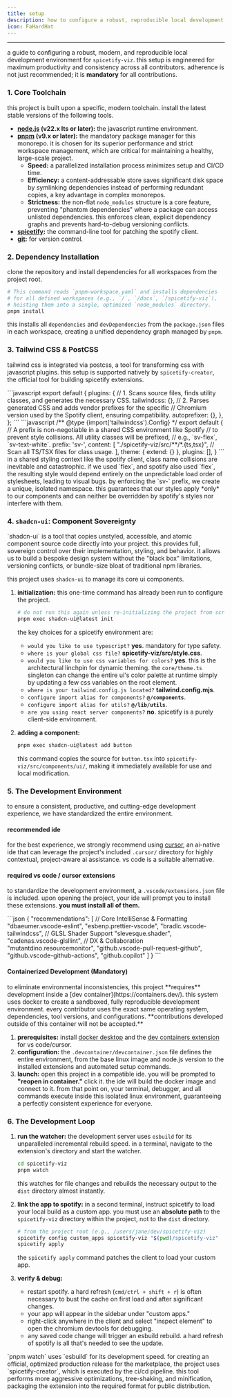 ```yaml
---
title: setup
description: how to configure a robust, reproducible local development environment for spicetify-viz.
icon: FaHardHat
---
```



---

a guide to configuring a robust, modern, and reproducible local development environment for `spicetify-viz`. this setup is engineered for maximum productivity and consistency across all contributors. adherence is not just recommended; it is **mandatory** for all contributions.

<Steps>

### 1. Core Toolchain

this project is built upon a specific, modern toolchain. install the latest stable versions of the following tools.

-   **[node.js](https://nodejs.org/) (v22.x lts or later):** the javascript runtime environment.
-   **[pnpm](https://pnpm.io/installation) (v9.x or later):** the mandatory package manager for this monorepo. it is chosen for its superior performance and strict workspace management, which are critical for maintaining a healthy, large-scale project.
    -   **Speed:** a parallelized installation process minimizes setup and CI/CD time.
    -   **Efficiency:** a content-addressable store saves significant disk space by symlinking dependencies instead of performing redundant copies, a key advantage in complex monorepos.
    -   **Strictness:** the non-flat `node_modules` structure is a core feature, preventing "phantom dependencies" where a package can access unlisted dependencies. this enforces clean, explicit dependency graphs and prevents hard-to-debug versioning conflicts.
-   **[spicetify](https://spicetify.app/docs/getting-started):** the command-line tool for patching the spotify client.
-   **[git](https://git-scm.com/):** for version control.

### 2. Dependency Installation

clone the repository and install dependencies for all workspaces from the project root.

```bash
# This command reads `pnpm-workspace.yaml` and installs dependencies
# for all defined workspaces (e.g., `/`, `/docs`, `/spicetify-viz`),
# hoisting them into a single, optimized `node_modules` directory.
pnpm install
```

this installs all `dependencies` and `devDependencies` from the `package.json` files in each workspace, creating a unified dependency graph managed by `pnpm`.

### 3. Tailwind CSS & PostCSS

tailwind css is integrated via postcss, a tool for transforming css with javascript plugins. this setup is supported natively by `spicetify-creator`, the official tool for building spicetify extensions.

<CodeBlock title="postcss.config.mjs">
```javascript
export default {
  plugins: {
    // 1. Scans source files, finds utility classes, and generates the necessary CSS.
    tailwindcss: {},
    // 2. Parses generated CSS and adds vendor prefixes for the specific
    //    Chromium version used by the Spotify client, ensuring compatibility.
    autoprefixer: {},
  },
};
```
</CodeBlock>

<CodeBlock title="tailwind.config.mjs">
```javascript
/** @type {import('tailwindcss').Config} */
export default {
  // A prefix is non-negotiable in a shared CSS environment like Spotify
  // to prevent style collisions. All utility classes will be prefixed,
  // e.g., `sv-flex`, `sv-text-white`.
  prefix: 'sv-',
  content: [
    "./spicetify-viz/src/**/*.{ts,tsx}", // Scan all TS/TSX files for class usage.
  ],
  theme: { extend: {} },
  plugins: [],
}
```
</CodeBlock>

<Callout title="The Critical Importance of CSS Namespacing">
  in a shared styling context like the spotify client, class name collisions are inevitable and catastrophic. if we used `flex`, and spotify also used `flex`, the resulting style would depend entirely on the unpredictable load order of stylesheets, leading to visual bugs. by enforcing the `sv-` prefix, we create a unique, isolated namespace. this guarantees that our styles apply *only* to our components and can neither be overridden by spotify's styles nor interfere with them.
</Callout>

### 4. `shadcn-ui`: Component Sovereignty

<Callout title="shadcn-ui is not a component library—it's a component factory." type="info">
`shadcn-ui` is a tool that copies unstyled, accessible, and atomic component source code directly into your project. this provides full, sovereign control over their implementation, styling, and behavior. it allows us to build a bespoke design system without the "black box" limitations, versioning conflicts, or bundle-size bloat of traditional npm libraries.
</Callout>

this project uses `shadcn-ui` to manage its core ui components.

1.  **initialization:** this one-time command has already been run to configure the project.
    ```bash
    # do not run this again unless re-initializing the project from scratch.
    pnpm exec shadcn-ui@latest init
    ```
    the key choices for a spicetify environment are:
    - `would you like to use typescript?` **yes**. mandatory for type safety.
    - `where is your global css file?` **spicetify-viz/src/style.css**.
    - `would you like to use css variables for colors?` **yes**. this is the architectural linchpin for dynamic theming. the `core/theme.ts` singleton can change the entire ui's color palette at runtime simply by updating a few css variables on the root element.
    - `where is your tailwind.config.js located?` **tailwind.config.mjs**.
    - `configure import alias for components?` **`@/components`**.
    - `configure import alias for utils?` **`@/lib/utils`**.
    - `are you using react server components?` **no**. spicetify is a purely client-side environment.

2.  **adding a component:**
    ```bash
    pnpm exec shadcn-ui@latest add button
    ```
    this command copies the source for `button.tsx` into `spicetify-viz/src/components/ui/`, making it immediately available for use and local modification.

### 5. The Development Environment

to ensure a consistent, productive, and cutting-edge development experience, we have standardized the entire environment.

#### recommended ide

for the best experience, we strongly recommend using [cursor](https://cursor.sh/), an ai-native ide that can leverage the project's included `.cursor/` directory for highly contextual, project-aware ai assistance. vs code is a suitable alternative.

#### required vs code / cursor extensions

to standardize the development environment, a `.vscode/extensions.json` file is included. upon opening the project, your ide will prompt you to install these extensions. **you must install all of them.**

<CodeBlock title=".vscode/extensions.json">
```json
{
  "recommendations": [
    // Core IntelliSense & Formatting
    "dbaeumer.vscode-eslint",
    "esbenp.prettier-vscode",
    "bradlc.vscode-tailwindcss",
    // GLSL Shader Support
    "slevesque.shader",
    "cadenas.vscode-glsllint",
    // DX & Collaboration
    "mutantdino.resourcemonitor",
    "github.vscode-pull-request-github",
    "github.vscode-github-actions",
    "github.copilot"
  ]
}
```
</CodeBlock>

#### Containerized Development (Mandatory)

<Callout title='The "works on my machine" era is over.' type="warning">
to eliminate environmental inconsistencies, this project **requires** development inside a [dev container](https://containers.dev/). this system uses docker to create a sandboxed, fully reproducible development environment. every contributor uses the exact same operating system, dependencies, tool versions, and configurations. **contributions developed outside of this container will not be accepted.**
</Callout>

1.  **prerequisites:** install [docker desktop](https://www.docker.com/products/docker-desktop/) and the [dev containers extension](https://marketplace.visualstudio.com/items?itemName=ms-vscode-remote.remote-containers) for vs code/cursor.
2.  **configuration:** the `.devcontainer/devcontainer.json` file defines the entire environment, from the base linux image and node.js version to the installed extensions and automated setup commands.
3.  **launch:** open this project in a compatible ide. you will be prompted to **"reopen in container."** click it. the ide will build the docker image and connect to it. from that point on, your terminal, debugger, and all commands execute inside this isolated linux environment, guaranteeing a perfectly consistent experience for everyone.

### 6. The Development Loop

1.  **run the watcher:**
    the development server uses `esbuild` for its unparalleled incremental rebuild speed. in a terminal, navigate to the extension's directory and start the watcher.
    ```bash
    cd spicetify-viz
    pnpm watch
    ```
    this watches for file changes and rebuilds the necessary output to the `dist` directory almost instantly.

2.  **link the app to spotify:**
    in a second terminal, instruct spicetify to load your local build as a custom app. you must use an **absolute path** to the `spicetify-viz` directory within the project, not to the `dist` directory.
    ```bash
    # from the project root (e.g., /users/jane/dev/spicetify-viz)
    spicetify config custom_apps spicetify-viz "$(pwd)/spicetify-viz"
    spicetify apply
    ```
    the `spicetify apply` command patches the client to load your custom app.

3.  **verify & debug:**
    -   restart spotify. a hard refresh (`cmd/ctrl + shift + r`) is often necessary to bust the cache on first load and after significant changes.
    -   your app will appear in the sidebar under "custom apps."
    -   right-click anywhere in the client and select "inspect element" to open the chromium devtools for debugging.
    -   any saved code change will trigger an esbuild rebuild. a hard refresh of spotify is all that's needed to see the update.

<Callout title="Development vs. Production Builds">
`pnpm watch` uses `esbuild` for its development speed. for creating an official, optimized production release for the marketplace, the project uses `spicetify-creator`, which is executed by the ci/cd pipeline. this tool performs more aggressive optimizations, tree-shaking, and minification, packaging the extension into the required format for public distribution.
</Callout>

</Steps> 